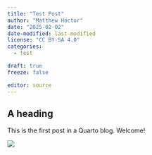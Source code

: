 ```yaml
---
title: "Test Post"
author: "Matthew Hoctor"
date: "2025-02-02"
date-modified: last-modified
license: "CC BY-SA 4.0"
categories: 
  - test

draft: true
freeze: false

editor: source
---
```


## A heading

This is the first post in a Quarto blog. Welcome!

![](thumbnail.jpg)
